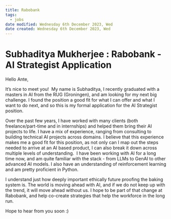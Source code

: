 ```yaml
---
title: Rabobank
tags:
  - jobs
date modified: Wednesday 6th December 2023, Wed
date created: Wednesday 6th December 2023, Wed
---
```


# Subhaditya Mukherjee : Rabobank - AI Strategist Application


    

Hello Ante,

It's nice to meet you! 
My name is Subhaditya, I recently graduated with a masters in AI from the RUG (Groningen), and am looking for my next big challenge. I found the position a good fit for what I can offer and what I want to do next, and so this is my formal application for the AI Strategist position.

Over the past few years, I have worked with many clients (both freelance/part-time and in internships) and helped them bring their AI projects to life. I have a mix of experience, ranging from consulting to building technical AI projects across domains. I believe that this experience makes me a good fit for this position, as not only can I map out the steps needed to arrive at an AI based product, I can also break it down across multiple levels of understanding.  I have been working with AI for a long time now, and am quite familiar with the stack - from LLMs to GenAI to other advanced AI models. I also have an understanding of reinforcement learning and am pretty proficient in Python. 

I understand just how deeply important ethically future proofing the baking system is. The world is moving ahead with AI, and if we do not keep up with the trend, it will move ahead without us. I hope to be part of that change at Rabobank, and help co-create strategies that help the workforce in the long run.

Hope to hear from you soon :)
